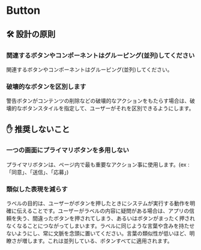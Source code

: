 
<Meta title="Button" of={ButtonStories} />

# Button
<Canvas>
  <Story of={Component} />
</Canvas>

<Controls of={Component} />

## 🛠️ 設計の原則

### 関連するボタンやコンポーネントはグルーピング(並列)してください

関連するボタンやコンポーネントはグルーピング(並列)してください。

### 破壊的なボタンを区別します

警告ボタンがコンテンツの削除などの破壊的なアクションをもたらす場合は、破壊的なボタンスタイルを指定して、ユーザーがそれを区別できるようにします。

## ✋ 推奨しないこと

### 一つの画面にプライマリボタンを多用しない

プライマリボタンは、ページ内で最も重要なアクション事に使用します。(ex : 「同意」、「送信」、「応募」)

### 類似した表現を減らす

ラベルの目的は、ユーザーがボタンを押したときにシステムが実行する動作を明確に伝えることです。ユーザーがラベルの内容に疑問がある場合は、アプリの信頼を失う、間違ったボタンを押されてしまう、あるいはボタンがまったく押されなくなることにつながってしまいます。ラベルに同じような言葉や含みを持たせないようにし、常に文脈を念頭に置いてください。言葉の類似性が低いほど、明瞭さが増します。これは並列している、ボタンすべてに適用されます。